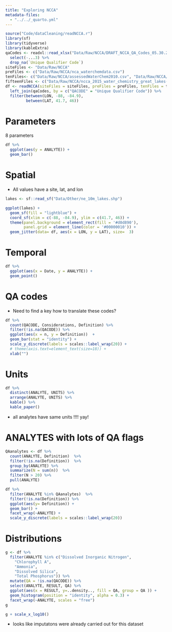 ```yaml
---
title: "Exploring NCCA"
metadata-files:
  - "../../_quarto.yml"
---
```


```r
source("Code/dataCleaning/readNCCA.r")
library(sf)
library(tidyverse)
library(kableExtra)
qaCodes <- readxl::read_xlsx("Data/Raw/NCCA/DRAFT_NCCA_QA_Codes_05.30.2017.xlsx", sheet= 1) %>%
  select(-...3) %>%
  drop_na(`Unique Qualifier Code`)
siteFiles <- "Data/Raw/NCCA"
preFiles <- c("Data/Raw/NCCA/nca_waterchemdata.csv")
tenFiles<- c("Data/Raw/NCCA/assessedWaterChem2010.csv", "Data/Raw/NCCA/nassessedWaterChem2010.csv") 
fifteenFiles <- c("Data/Raw/NCCA/ncca_2015_water_chemistry_great_lakes-data.csv")
df <- readNCCA(siteFiles = siteFiles, preFiles = preFiles, tenFiles = tenFiles, fifteenFiles = fifteenFiles) %>%
  left_join(qaCodes, by = c("QACODE" = "Unique Qualifier Code")) %>%
  filter(between(LON, -88, -84.9),
         between(LAT, 41.7, 46))
```

# Parameters
8 parameters
```r
df %>%
  ggplot(aes(y = ANALYTE)) +
  geom_bar() 

```

# Spatial
- All values have a site, lat, and lon
```r
lakes <- sf::read_sf("Data/Other/ne_10m_lakes.shp")

ggplot(lakes) +
  geom_sf(fill = "lightblue") +
  coord_sf(xlim = c(-88, -84.9), ylim = c(41.7, 46)) +
  theme(panel.background = element_rect(fill = '#d0d890'),
        panel.grid = element_line(color = '#00000010')) +
  geom_jitter(data= df, aes(x = LON, y = LAT), size=  3)
```

# Temporal
```r
df %>% 
  ggplot(aes(x = Date, y = ANALYTE)) +
  geom_point()
```

# QA codes
- Need to find a key how to translate these codes?

```r
df %>%
  count(QACODE, Considerations, Definition) %>%
  filter(!is.na(QACODE)) %>%
  ggplot(aes(x = n, y = Definition))  +
  geom_bar(stat = "identity") + 
  scale_y_discrete(labels = scales::label_wrap(20)) +
  # theme(axis.text=element_text(size=18)) +
  xlab("")
```

# Units 
```r
df %>%
  distinct(ANALYTE, UNITS) %>%
  arrange(ANALYTE, UNITS) %>%
  kable() %>%
  kable_paper()
```
- all analytes have same units !!!! yay!



# ANALYTES with lots of QA flags
```r
QAanalytes <- df %>%
  count(ANALYTE, Definition)  %>%
  filter(!is.na(Definition))  %>%
  group_by(ANALYTE) %>%
  summarize(N = sum(n))  %>%
  filter(N > 20) %>%
  pull(ANALYTE)

df %>%
  filter(ANALYTE %in% QAanalytes)  %>%
  filter(!is.na(Definition)) %>%
  ggplot(aes(y= Definition)) +
  geom_bar() + 
  facet_wrap(~ANALYTE) + 
  scale_y_discrete(labels = scales::label_wrap(20))

```


# Distributions
```r
g <- df %>% 
  filter(ANALYTE %in% c("Dissolved Inorganic Nitrogen", 
    "Chlorophyll A",
    "Ammonia",
    "Dissolved Silica",
    "Total Phosphorus")) %>%
  mutate(QA = !is.na(QACODE)) %>%
  select(ANALYTE, RESULT, QA) %>%
  ggplot(aes(x = RESULT, y=..density.., fill = QA, group = QA )) +
  geom_histogram(position = "identity", alpha = 0.3) +
  facet_wrap(~ANALYTE, scales = "free")
g 

g + scale_x_log10()
```
- looks like imputatons were already carried out for this dataset
